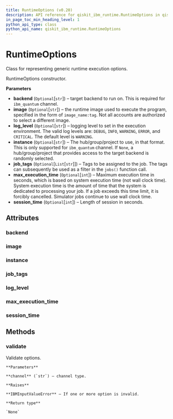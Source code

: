 ```yaml
---
title: RuntimeOptions (v0.20)
description: API reference for qiskit_ibm_runtime.RuntimeOptions in qiskit-ibm-runtime v0.20
in_page_toc_min_heading_level: 1
python_api_type: class
python_api_name: qiskit_ibm_runtime.RuntimeOptions
---
```


# RuntimeOptions

<Class id="qiskit_ibm_runtime.RuntimeOptions" isDedicatedPage={true} github="https://github.com/Qiskit/qiskit-ibm-runtime/tree/stable/0.20/qiskit_ibm_runtime/runtime_options.py#L24-L106" signature="RuntimeOptions(backend=None, image=None, log_level=None, instance=None, job_tags=None, max_execution_time=None, session_time=None)" modifiers="class">
  Class for representing generic runtime execution options.

  RuntimeOptions constructor.

  **Parameters**

  *   **backend** (`Optional`\[`str`]) – target backend to run on. This is required for `ibm_quantum` channel.
  *   **image** (`Optional`\[`str`]) – the runtime image used to execute the program, specified in the form of `image_name:tag`. Not all accounts are authorized to select a different image.
  *   **log\_level** (`Optional`\[`str`]) – logging level to set in the execution environment. The valid log levels are: `DEBUG`, `INFO`, `WARNING`, `ERROR`, and `CRITICAL`. The default level is `WARNING`.
  *   **instance** (`Optional`\[`str`]) – The hub/group/project to use, in that format. This is only supported for `ibm_quantum` channel. If `None`, a hub/group/project that provides access to the target backend is randomly selected.
  *   **job\_tags** (`Optional`\[`List`\[`str`]]) – Tags to be assigned to the job. The tags can subsequently be used as a filter in the `jobs()` function call.
  *   **max\_execution\_time** (`Optional`\[`int`]) – Maximum execution time in seconds, which is based on system execution time (not wall clock time). System execution time is the amount of time that the system is dedicated to processing your job. If a job exceeds this time limit, it is forcibly cancelled. Simulator jobs continue to use wall clock time.
  *   **session\_time** (`Optional`\[`int`]) – Length of session in seconds.

  ## Attributes

  ### backend

  <Attribute id="qiskit_ibm_runtime.RuntimeOptions.backend" attributeTypeHint="str | None" attributeValue="None" />

  ### image

  <Attribute id="qiskit_ibm_runtime.RuntimeOptions.image" attributeTypeHint="str | None" attributeValue="None" />

  ### instance

  <Attribute id="qiskit_ibm_runtime.RuntimeOptions.instance" attributeTypeHint="str | None" attributeValue="None" />

  ### job\_tags

  <Attribute id="qiskit_ibm_runtime.RuntimeOptions.job_tags" attributeTypeHint="List[str] | None" attributeValue="None" />

  ### log\_level

  <Attribute id="qiskit_ibm_runtime.RuntimeOptions.log_level" attributeTypeHint="str | None" attributeValue="None" />

  ### max\_execution\_time

  <Attribute id="qiskit_ibm_runtime.RuntimeOptions.max_execution_time" attributeTypeHint="int | None" attributeValue="None" />

  ### session\_time

  <Attribute id="qiskit_ibm_runtime.RuntimeOptions.session_time" attributeTypeHint="int | None" attributeValue="None" />

  ## Methods

  ### validate

  <Function id="qiskit_ibm_runtime.RuntimeOptions.validate" github="https://github.com/Qiskit/qiskit-ibm-runtime/tree/stable/0.20/qiskit_ibm_runtime/runtime_options.py#L76-L106" signature="validate(channel)">
    Validate options.

    **Parameters**

    **channel** (`str`) – channel type.

    **Raises**

    **IBMInputValueError** – If one or more option is invalid.

    **Return type**

    `None`
  </Function>
</Class>

